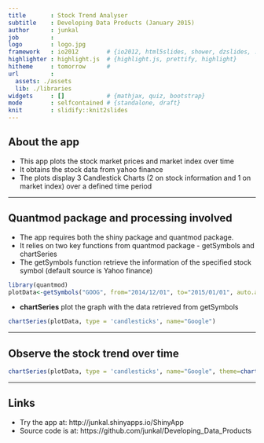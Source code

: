 ```yaml
---
title       : Stock Trend Analyser
subtitle    : Developing Data Products (January 2015)
author      : junkal
job         : 
logo        : logo.jpg
framework   : io2012        # {io2012, html5slides, shower, dzslides, ...}
highlighter : highlight.js  # {highlight.js, prettify, highlight}
hitheme     : tomorrow      # 
url         :
  assets: ./assets
  lib: ./libraries
widgets     : []            # {mathjax, quiz, bootstrap}
mode        : selfcontained # {standalone, draft}
knit        : slidify::knit2slides
---
```


## About the app

- This app plots the stock market prices and market index over time
- It obtains the stock data from yahoo finance
- The plots display 3 Candlestick Charts (2 on stock information and 1 on market index) over a defined time period

---

## Quantmod package and processing involved

- The app requires both the shiny package and quantmod package. 
- It relies on two key functions from quantmod package - getSymbols and chartSeries
- The getSymbols function retrieve the information of the specified stock symbol (default source is Yahoo finance)
```r
library(quantmod)
plotData<-getSymbols("GOOG", from="2014/12/01", to="2015/01/01", auto.assign=FALSE)
```
- **chartSeries** plot the graph with the data retrieved from getSymbols
```r
chartSeries(plotData, type = 'candlesticks', name="Google")
```

---

## Observe the stock trend over time

```r
chartSeries(plotData, type = 'candlesticks', name="Google", theme=chartTheme("white"))
```

---

## Links

- Try the app at: http://junkal.shinyapps.io/ShinyApp 
- Source code is at: https://github.com/junkal/Developing_Data_Products
